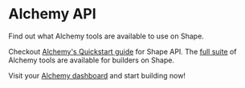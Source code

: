 
# Alchemy API

Find out what Alchemy tools are available to use on Shape.

Checkout [Alchemy's Quickstart guide](https://docs.alchemy.com/reference/shape-api-quickstart) for Shape API. The [full suite](https://www.alchemy.com/) of Alchemy tools are available for builders on Shape.

Visit your [Alchemy dashboard](https://dashboard.alchemy.com/) and start building now!

<AlchemyApiCallout />
